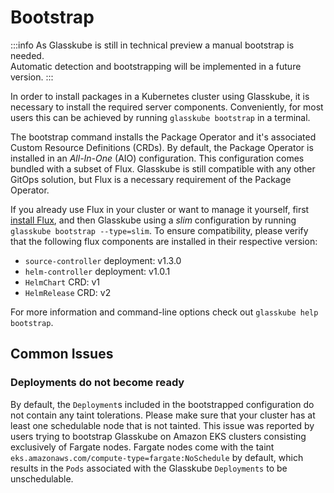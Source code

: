 # Bootstrap

:::info
As Glasskube is still in technical preview a manual bootstrap is needed.<br/>
Automatic detection and bootstrapping will be implemented in a future version.
:::

In order to install packages in a Kubernetes cluster using Glasskube, it is necessary to install the required server components.
Conveniently, for most users this can be achieved by running `glasskube bootstrap` in a terminal.

The bootstrap command installs the Package Operator and it's associated Custom Resource Definitions (CRDs).
By default, the Package Operator is installed in an _All-In-One_ (AIO) configuration.
This configuration comes bundled with a subset of Flux.
Glasskube is still compatible with any other GitOps solution, but Flux is a necessary requirement of the Package Operator.

If you already use Flux in your cluster or want to manage it yourself, first [install Flux](https://fluxcd.io/flux/installation/bootstrap/),
and then Glasskube using a _slim_ configuration by running `glasskube bootstrap --type=slim`.
To ensure compatibility, please verify that the following flux components are installed in their respective version:

- `source-controller` deployment: v1.3.0
- `helm-controller` deployment: v1.0.1
- `HelmChart` CRD: v1
- `HelmRelease` CRD: v2

For more information and command-line options check out `glasskube help bootstrap`.

## Common Issues

### Deployments do not become ready

By default, the `Deployment`s included in the bootstrapped configuration do not contain any taint tolerations.
Please make sure that your cluster has at least one schedulable node that is not tainted.
This issue was reported by users trying to bootstrap Glasskube on Amazon EKS clusters consisting exclusively of Fargate nodes.
Fargate nodes come with the taint `eks.amazonaws.com/compute-type=fargate:NoSchedule` by default, which results in the `Pods` associated with the Glasskube `Deployments` to be unschedulable.
